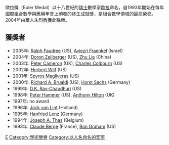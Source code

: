 歐拉獎（Euler Medal）以十八世紀的[[瑞士|瑞士]]數學家[[歐拉|歐拉]]命名，自1993年開始在每年國際組合數學與應用年會上頒發的終生成就獎，是組合數學領域的最高榮譽。2004年由華人朱烈教獲此殊榮。

== 獲獎者 ==

* 2005年: [[Ralph_Faudree|Ralph Faudree]] (US), [[Aviezri_Fraenkel|Aviezri Fraenkel]] (Israel)
* 2004年: [[Doron_Zeilberger|Doron Zeilberger]] (US), [[Zhu_Lie|Zhu Lie]] (China)
* 2003年: [[Peter_Cameron|Peter Cameron]] (UK), [[Charles_Colbourn|Charles Colbourn]] (US)
* 2002年: [[Herbert_Wilf|Herbert Wilf]] (US)
* 2001年: [[Spyros_Magliveras|Spyros Magliveras]] (US)
* 2000年: [[Richard_A._Brualdi|Richard A. Brualdi]] (US), [[Horst_Sachs|Horst Sachs]] (Germany)
* 1999年: [[D.K._Ray-Chaudhuri|D.K. Ray-Chaudhuri]] (US)
* 1998年: [[Peter_Hammer|Peter Hammer]] (US), [[Anthony_Hilton|Anthony Hilton]] (UK)
* 1997年: no award
* 1996年: [[Jack_van_Lint|Jack van Lint]] (Holland)
* 1995年: [[Hanfried_Lenz|Hanfried Lenz]] (Germany)
* 1994年: [[Joseph_A._Thas|Joseph A. Thas]] (Belgium)
* 1993年: [[Claude_Berge|Claude Berge]] (France), [[Ron_Graham|Ron Graham]] (US)

[[Category:數學獎項|E]]
[[Category:學術榮譽|Category:學術榮譽]]
[[Category:以人名命名的奖项|Category:以人名命名的奖项]]